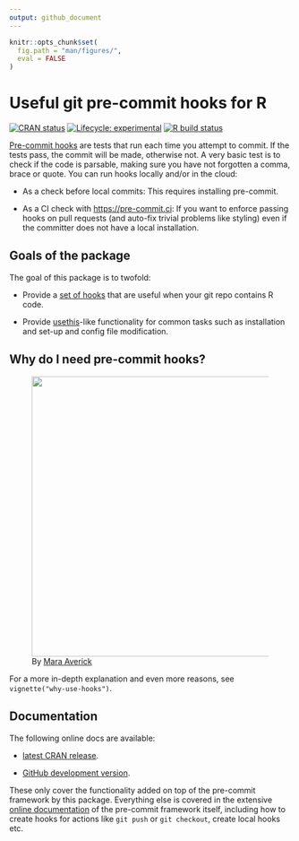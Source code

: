 ```yaml
---
output: github_document
---
```


<!-- README.md is generated from README.Rmd. Please edit that file -->

```r
knitr::opts_chunk$set(
  fig.path = "man/figures/",
  eval = FALSE
)
```

# Useful git pre-commit hooks for R

<!-- badges: start -->


[![CRAN
status](https://www.r-pkg.org/badges/version/precommit)](https://CRAN.R-project.org/package=precommit)
[![Lifecycle:
experimental](https://img.shields.io/badge/lifecycle-experimental-orange.svg)](https://lifecycle.r-lib.org/articles/stages.html#experimental)
[![R build
status](https://github.com/lorenzwalthert/precommit/workflows/R-CMD-check/badge.svg)](https://github.com/lorenzwalthert/precommit/actions)
<!-- badges: end -->


[Pre-commit hooks](https://pre-commit.com) are tests that run each time you
attempt to commit. If the tests pass, the commit will be made, otherwise not. A
very basic test is to check if the code is parsable, making sure you have not
forgotten a comma, brace or quote. You can run hooks locally and/or in the 
cloud:

* As a check before local commits: This requires installing pre-commit.

* As a CI check with  <https://pre-commit.ci>: If you want to enforce passing 
  hooks on pull requests (and auto-fix trivial problems like styling) even if
  the committer does not have a local installation.
 

## Goals of the package

The goal of this package is to twofold:

- Provide a [set of
  hooks](https://lorenzwalthert.github.io/precommit/articles/available-hooks.html)
  that are useful when your git repo contains R code.

- Provide [usethis](https://github.com/r-lib/usethis)-like functionality for
  common tasks such as installation and set-up and config file modification.

## Why do I need pre-commit hooks?

<figure>
<img src="man/figures/pre-commit-meme.jpeg" width="500" align="center" href="https://twitter.com/dataandme/status/1255510799273132032"/>
<figcaption>By <a href=https://twitter.com/dataandme/status/1255510799273132032>Mara Averick</a></figcaption>
</figure>

For a more in-depth explanation and even more reasons, see
`vignette("why-use-hooks")`.

## Documentation 

The following online docs are available:

- [latest CRAN release](https://lorenzwalthert.github.io/precommit/).

- [GitHub development
  version](https://lorenzwalthert.github.io/precommit/dev/).

These only cover the functionality added on top of the pre-commit framework by
this package. Everything else is covered in the extensive [online
documentation](https://pre-commit.com) of the pre-commit framework itself,
including how to create hooks for actions like `git push` or `git checkout`,
create local hooks etc.
